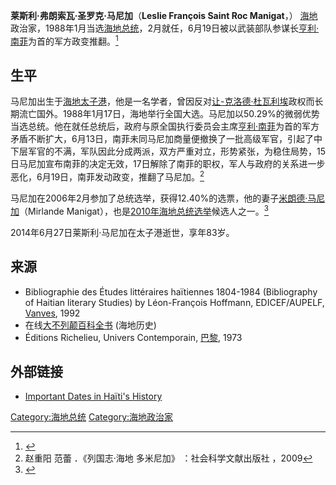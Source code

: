{{Infobox Officeholder
| image         =
| name          = 萊斯利·弗朗索瓦·馬尼加<br>Leslie François Manigat
| order         = 
| office        = 第43任[[海地总统|海地总统]]
| term_start    = 1988年2月7日
| term_end      = 1988年6月20日
| primeminister = [[马蒂亚尔·塞莱斯坦|马蒂亚尔·塞莱斯坦]]
| predecessor   = [[亨利·南菲|亨利·南菲]]
| successor     = [[亨利·南菲|亨利·南菲]]
| birth_name    = Leslie François Saint Roc Manigat
| birth_date    = {{birth date|1930|8|16}}
| birth_place   = [[海地|海地]][[太子港|太子港]]
| death_date    = {{death date and age|2014|6|27|1930|8|16}}
| death_place   =[[海地|海地]][[太子港|太子港]]
| nationality   = Haitian
| party         = RDNP
| spouse        = 1) Marie-Lucie Chancy <br> 2) Mirlande Hyppolite
| relations     =
| children      =
| residence     =
| alma_mater    =
| occupation    =
| profession    = 教师
}}
'''莱斯利·弗朗索瓦·圣罗克·马尼加'''（'''Leslie François Saint Roc Manigat'''，{{bd|1930年|8月16日|2014年|6月27日|catIdx=Manigat}}） [[海地|海地]]政治家，1988年1月当选[[海地总统|海地总统]]，2月就任，6月19日被以武装部队参谋长[[亨利·南菲|亨利·南菲]]为首的军方政变推翻。<ref>{{cite web|url=http://abcnews.go.com/International/wireStory/haiti-president-leslie-manigat-died-24331209 |title=Haiti Ex-President Leslie Manigat Has Died - ABC News |publisher=Abcnews.go.com |date= |accessdate=2014-06-27}}</ref>

==生平==
马尼加出生于[[海地|海地]][[太子港|太子港]]，他是一名学者，曾因反对[[让-克洛德·杜瓦利埃|让-克洛德·杜瓦利埃]]政权而长期流亡国外。1988年1月17日，海地举行全国大选。马尼加以50.29%的微弱优势当选总统。他在就任总统后，政府与原全国执行委员会主席[[亨利·南菲|亨利·南菲]]为首的军方矛盾不断扩大，6月13日，南菲未同马尼加商量便撤换了一批高级军官，引起了中下层军官的不满，军队因此分成两派，双方严重对立，形势紧张，为稳住局势，15日马尼加宣布南菲的决定无效，17日解除了南菲的职权，军人与政府的关系进一步恶化，6月19日，南菲发动政变，推翻了马尼加。<ref>赵重阳 范蕾 ．《列国志·海地 多米尼加》 ：社会科学文献出版社 ，2009 </ref>

马尼加在2006年2月参加了总统选举，获得12.40%的选票，他的妻子[[米朗德·马尼加|米朗德·马尼加]]（Mirlande Manigat），也是[[2010年海地总统选举|2010年海地总统选举]]候选人之一。<ref>{{cite web |last=Padgett |first=Tim |url=http://www.time.com/time/world/article/0,8599,2031412,00.html?xid=rss-mostpopular |title=Former First Lady Mirlande Manigat Could Be Next Haitian President |publisher=TIME |date=2010-11-15 |accessdate=2014-06-27 |archive-date=2013-05-20 |archive-url=https://web.archive.org/web/20130520221933/http://www.time.com/time/world/article/0,8599,2031412,00.html?xid=rss-mostpopular |dead-url=no }}</ref>

2014年6月27日莱斯利·马尼加在太子港逝世，享年83岁。

==来源==
{{reflist}}
*Bibliographie des Études littéraires haïtiennes 1804-1984 (Bibliography of Haitian literary Studies) by Léon-François Hoffmann, EDICEF/AUPELF, [[Vanves|Vanves]], 1992
*在线[[大不列颠百科全书|大不列颠百科全书]] (海地历史)
*Éditions Richelieu, Univers Contemporain, [[巴黎|巴黎]], 1973

==外部链接==
* [https://web.archive.org/web/20040304233103/http://haiti.uhhp.com/important_dates/important_dates15.html Important Dates in Haïti's History]

{{s-start}}
{{succession box|title=[[Image:Coat_of_arms_of_Haiti.svg|60 px]] <br />[[海地总统|海地总统]]|before=[[亨利·南菲|亨利·南菲]]|after=[[亨利·南菲|亨利·南菲]]|years=1988}}
{{s-end}}
{{海地國家元首}}
{{Authority control}}

[[Category:海地总统|Category:海地总统]]
[[Category:海地政治家|Category:海地政治家]]